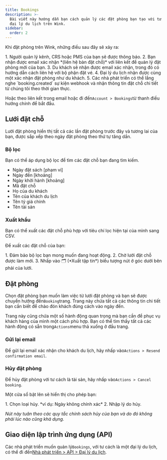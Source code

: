 ```yaml
---
title: Bookings
description: >-
  Bài viết này hướng dẫn bạn cách quản lý các đặt phòng bạn tạo với tư cách là
  đại lý du lịch trên Wink.
sidebar:
  order: 2
---
```


Khi đặt phòng trên Wink, những điều sau đây sẽ xảy ra:

<Steps>
  1. Người quản lý kênh, CRS hoặc PMS của bạn sẽ được thông báo.
  2. Bạn nhận được email xác nhận *(liên hệ bàn đặt chỗ)* với liên kết để quản lý đặt phòng mới của bạn.
  3. Du khách sẽ nhận được email xác nhận, trong đó có hướng dẫn cách liên hệ với bộ phận đặt vé.
  4. Đại lý du lịch nhận được cùng một xác nhận đặt phòng như du khách.
  5. Các nhà phát triển có thể lắng nghe `booking.created` sự kiện webhook và nhận thông tin đặt chỗ chi tiết từ chúng tôi theo thời gian thực.
</Steps>


Hoặc theo liên kết trong email hoặc đi đến`Account > Bookings`từ thanh điều hướng chính để bắt đầu.

## Lưới đặt chỗ

Lưới đặt phòng hiển thị tất cả các lần đặt phòng trước đây và tương lai của bạn, được sắp xếp theo ngày đặt phòng theo thứ tự tăng dần.

### Bộ lọc

Bạn có thể áp dụng bộ lọc để tìm các đặt chỗ bạn đang tìm kiếm.

* Ngày đặt sách \[phạm vi]
* Ngày đến \[khoảng]
* Ngày khởi hành \[khoảng]
* Mã đặt chỗ
* Họ của du khách
* Tên của khách du lịch
* Tên tỷ giá chính
* Tên tài sản

### Xuất khẩu

Bạn có thể xuất các đặt chỗ phù hợp với tiêu chí lọc hiện tại của mình sang CSV.

Để xuất các đặt chỗ của bạn:

<Steps>
  1. Đảm bảo bộ lọc bạn mong muốn đang hoạt động.
  2. Chờ lưới đặt chỗ được làm mới.
  3. Nhấp vào 🗂️ (*Xuất tập tin*) biểu tượng nút ở góc dưới bên phải của lưới.
</Steps>


## Đặt phòng

Chọn đặt phòng bạn muốn làm việc từ lưới đặt phòng và bạn sẽ được chuyển hướng đến`Booking`trang.
Trang này chứa tất cả các thông tin chi tiết bạn cần biết để chào đón khách đúng cách vào ngày đến.

Trang này cũng chứa một số hành động quan trọng mà bạn cần để phục vụ khách hàng của mình một cách phù hợp. Bạn có thể tìm thấy tất cả các hành động có sẵn trong`Actions`menu thả xuống ở đầu trang.

### Gửi lại email

Để gửi lại email xác nhận cho khách du lịch, hãy nhấp vào`Actions > Resend confirmation email`.

### Hủy đặt phòng

Để hủy đặt phòng với tư cách là tài sản, hãy nhấp vào`Actions > Cancel booking`.

Một cửa sổ bật lên sẽ hiển thị cho phép bạn:

<Steps>
  1. Chọn loại hủy. *ví dụ: Ngày không chính xác*
  2. Nhập lý do hủy.
</Steps>


*Nút này tuân theo các quy tắc chính sách hủy của bạn và do đó không phải lúc nào cũng khả dụng.*

## Giao diện lập trình ứng dụng (API)

Các nhà phát triển muốn quản lý`Bookings`, với tư cách là một đại lý du lịch, có thể đi đến[Nhà phát triển > API > Đại lý du lịch](/developers/apis/#travel-agent-api).

